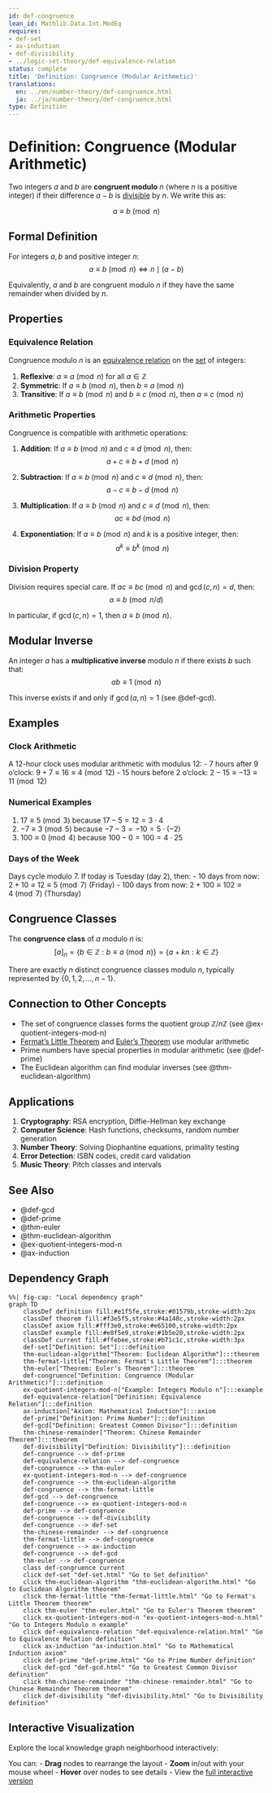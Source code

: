 ```yaml
---
id: def-congruence
lean_id: Mathlib.Data.Int.ModEq
requires:
- def-set
- ax-induction
- def-divisibility
- ../logic-set-theory/def-equivalence-relation
status: complete
title: 'Definition: Congruence (Modular Arithmetic)'
translations:
  en: ../en/number-theory/def-congruence.html
  ja: ../ja/number-theory/def-congruence.html
type: Definition
---
```


# Definition: Congruence (Modular Arithmetic) {#def-congruence}

Two integers $a$ and $b$ are **congruent modulo** $n$ (where $n$ is a positive integer) if their difference $a - b$ is [divisible](def-divisibility.qmd) by $n$. We write this as:

$$a \equiv b \pmod{n}$$

## Formal Definition

For integers $a, b$ and positive integer $n$:
$$a \equiv b \pmod{n} \iff n \mid (a - b)$$

Equivalently, $a$ and $b$ are congruent modulo $n$ if they have the same remainder when divided by $n$.

## Properties

### Equivalence Relation

Congruence modulo $n$ is an [equivalence relation](../logic-set-theory/def-equivalence-relation.qmd) on the [set](../logic-set-theory/def-set.qmd) of integers:

1. **Reflexive**: $a \equiv a \pmod{n}$ for all $a \in \mathbb{Z}$
2. **Symmetric**: If $a \equiv b \pmod{n}$, then $b \equiv a \pmod{n}$
3. **Transitive**: If $a \equiv b \pmod{n}$ and $b \equiv c \pmod{n}$, then $a \equiv c \pmod{n}$

### Arithmetic Properties

Congruence is compatible with arithmetic operations:

1. **Addition**: If $a \equiv b \pmod{n}$ and $c \equiv d \pmod{n}$, then:
   $$a + c \equiv b + d \pmod{n}$$

2. **Subtraction**: If $a \equiv b \pmod{n}$ and $c \equiv d \pmod{n}$, then:
   $$a - c \equiv b - d \pmod{n}$$

3. **Multiplication**: If $a \equiv b \pmod{n}$ and $c \equiv d \pmod{n}$, then:
   $$ac \equiv bd \pmod{n}$$

4. **Exponentiation**: If $a \equiv b \pmod{n}$ and $k$ is a positive integer, then:
   $$a^k \equiv b^k \pmod{n}$$

### Division Property

Division requires special care. If $ac \equiv bc \pmod{n}$ and $\gcd(c, n) = d$, then:
$$a \equiv b \pmod{n/d}$$

In particular, if $\gcd(c, n) = 1$, then $a \equiv b \pmod{n}$.

## Modular Inverse

An integer $a$ has a **multiplicative inverse** modulo $n$ if there exists $b$ such that:
$$ab \equiv 1 \pmod{n}$$

This inverse exists if and only if $\gcd(a, n) = 1$ (see @def-gcd).

## Examples

### Clock Arithmetic

A 12-hour clock uses modular arithmetic with modulus 12:
- 7 hours after 9 o'clock: $9 + 7 \equiv 16 \equiv 4 \pmod{12}$
- 15 hours before 2 o'clock: $2 - 15 \equiv -13 \equiv 11 \pmod{12}$

### Numerical Examples

1. $17 \equiv 5 \pmod{3}$ because $17 - 5 = 12 = 3 \cdot 4$
2. $-7 \equiv 3 \pmod{5}$ because $-7 - 3 = -10 = 5 \cdot (-2)$
3. $100 \equiv 0 \pmod{4}$ because $100 - 0 = 100 = 4 \cdot 25$

### Days of the Week

Days cycle modulo 7. If today is Tuesday (day 2), then:
- 10 days from now: $2 + 10 \equiv 12 \equiv 5 \pmod{7}$ (Friday)
- 100 days from now: $2 + 100 \equiv 102 \equiv 4 \pmod{7}$ (Thursday)

## Congruence Classes

The **congruence class** of $a$ modulo $n$ is:
$$[a]_n = \{b \in \mathbb{Z} : b \equiv a \pmod{n}\} = \{a + kn : k \in \mathbb{Z}\}$$

There are exactly $n$ distinct congruence classes modulo $n$, typically represented by $\{0, 1, 2, \ldots, n-1\}$.

## Connection to Other Concepts

- The set of congruence classes forms the quotient group $\mathbb{Z}/n\mathbb{Z}$ (see @ex-quotient-integers-mod-n)
- [Fermat's Little Theorem](thm-fermat-little.qmd) and [Euler's Theorem](thm-euler.qmd) use modular arithmetic
- Prime numbers have special properties in modular arithmetic (see @def-prime)
- The Euclidean algorithm can find modular inverses (see @thm-euclidean-algorithm)

## Applications

1. **Cryptography**: RSA encryption, Diffie-Hellman key exchange
2. **Computer Science**: Hash functions, checksums, random number generation
3. **Number Theory**: Solving Diophantine equations, primality testing
4. **Error Detection**: ISBN codes, credit card validation
5. **Music Theory**: Pitch classes and intervals

## See Also

- @def-gcd
- @def-prime
- @thm-euler
- @thm-euclidean-algorithm
- @ex-quotient-integers-mod-n
- @ax-induction

## Dependency Graph

```mermaid
%%| fig-cap: "Local dependency graph"
graph TD
    classDef definition fill:#e1f5fe,stroke:#01579b,stroke-width:2px
    classDef theorem fill:#f3e5f5,stroke:#4a148c,stroke-width:2px
    classDef axiom fill:#fff3e0,stroke:#e65100,stroke-width:2px
    classDef example fill:#e8f5e9,stroke:#1b5e20,stroke-width:2px
    classDef current fill:#ffebee,stroke:#b71c1c,stroke-width:3px
    def-set["Definition: Set"]:::definition
    thm-euclidean-algorithm["Theorem: Euclidean Algorithm"]:::theorem
    thm-fermat-little["Theorem: Fermat's Little Theorem"]:::theorem
    thm-euler["Theorem: Euler's Theorem"]:::theorem
    def-congruence["Definition: Congruence (Modular Arithmetic)"]:::definition
    ex-quotient-integers-mod-n["Example: Integers Modulo n"]:::example
    def-equivalence-relation["Definition: Equivalence Relation"]:::definition
    ax-induction["Axiom: Mathematical Induction"]:::axiom
    def-prime["Definition: Prime Number"]:::definition
    def-gcd["Definition: Greatest Common Divisor"]:::definition
    thm-chinese-remainder["Theorem: Chinese Remainder Theorem"]:::theorem
    def-divisibility["Definition: Divisibility"]:::definition
    def-congruence --> def-prime
    def-equivalence-relation --> def-congruence
    def-congruence --> thm-euler
    ex-quotient-integers-mod-n --> def-congruence
    def-congruence --> thm-euclidean-algorithm
    def-congruence --> thm-fermat-little
    def-gcd --> def-congruence
    def-congruence --> ex-quotient-integers-mod-n
    def-prime --> def-congruence
    def-congruence --> def-divisibility
    def-congruence --> def-set
    thm-chinese-remainder --> def-congruence
    thm-fermat-little --> def-congruence
    def-congruence --> ax-induction
    def-congruence --> def-gcd
    thm-euler --> def-congruence
    class def-congruence current
    click def-set "def-set.html" "Go to Set definition"
    click thm-euclidean-algorithm "thm-euclidean-algorithm.html" "Go to Euclidean Algorithm theorem"
    click thm-fermat-little "thm-fermat-little.html" "Go to Fermat's Little Theorem theorem"
    click thm-euler "thm-euler.html" "Go to Euler's Theorem theorem"
    click ex-quotient-integers-mod-n "ex-quotient-integers-mod-n.html" "Go to Integers Modulo n example"
    click def-equivalence-relation "def-equivalence-relation.html" "Go to Equivalence Relation definition"
    click ax-induction "ax-induction.html" "Go to Mathematical Induction axiom"
    click def-prime "def-prime.html" "Go to Prime Number definition"
    click def-gcd "def-gcd.html" "Go to Greatest Common Divisor definition"
    click thm-chinese-remainder "thm-chinese-remainder.html" "Go to Chinese Remainder Theorem theorem"
    click def-divisibility "def-divisibility.html" "Go to Divisibility definition"
```

## Interactive Visualization

Explore the local knowledge graph neighborhood interactively:

::: {.graph-viz data-id="def-congruence" data-width="700" data-height="500"}
:::

You can:
- **Drag** nodes to rearrange the layout
- **Zoom** in/out with your mouse wheel
- **Hover** over nodes to see details
- View the [full interactive version](../../output/interactive/en/def-congruence.html){target="_blank"}
